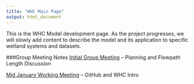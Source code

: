```yaml
---
title: "WHC Main Page"
output: html_document 
---
```


This is the WHC Model development page. As the project progresses, we will slowly add content to describe the model and its application to specific wetland systems and datasets. 

###Group Meeting Notes
[Initial Group Meeting](https://floodhydrology.github.io/Wetland_Hydrologic_Capacitance_Model/20180110_Meeting.html) -- Planning and Flowpath Length Discussion

[Mid January Working Meeting](https://floodhydrology.github.io/Wetland_Hydrologic_Capacitance_Model/20180117_Meeting.html) -- GitHub and WHC Intro